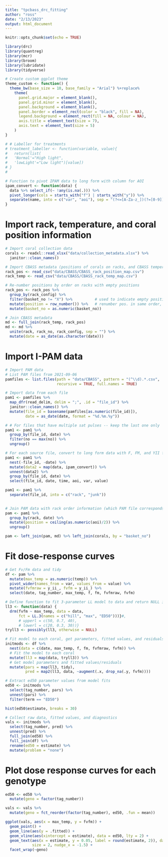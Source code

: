 ```yaml
---
title: "tpcbass_drc_fitting"
author: "ross"
date: "2/13/2023"
output: html_document
---
```


```r
knitr::opts_chunk$set(echo = TRUE)
```


```r
library(drc)
library(quantreg)
library(mcr)
library(broom)
library(lubridate)
library(tidyverse)

# Create custom ggplot theme
theme_custom <- function() {
  theme_bw(base_size = 10, base_family = "Arial") %+replace%
    theme(
      panel.grid.major = element_blank(), 
      panel.grid.minor = element_blank(), 
      panel.background = element_blank(),
      panel.border = element_rect(color = "black", fill = NA),
      legend.background = element_rect(fill = NA, colour = NA),
      axis.title = element_text(size = 7),
      axis.text = element_text(size = 5)
    )
}

# # Labeller for treatments
# treatment_labeller <- function(variable, value){
#   return(list(
#   'Normal'="High light",
#   'lowLight'="Low light")[value])
# }
# 

# Function to pivot IPAM data to long form with column for AOI
ipam_convert <- function(data) {
  data %>% select_if(~ !any(is.na(.))) %>%
  pivot_longer(cols = starts_with("f") | starts_with("y")) %>%
  separate(name, into = c("var", "aoi"), sep = "(?<=[A-Za-z_])(?=[0-9])")
}
```

# Import rack, temperature, and coral position information
```r
# Import coral collection data
corals <- readxl::read_xlsx("data/collection_metadata.xlsx") %>%
  janitor::clean_names()

# Import CBASS metadata (positions of corals on racks, and CBASS temperatures of each rack)
rack_pos <- read_csv("data/CBASS/CBASS_rack_position_map.csv")
rack_temp <- read_csv("data/CBASS/CBASS_rack_temp_map.csv")

# Re-number positions by order on racks with empty positions
rack_pos <- rack_pos %>%
  group_by(rack_config) %>%
  filter(basket_no != "X") %>%          # used to indicate empty position on rack
  mutate(position = row_number()) %>%   # renumber pos. in same order, but w/o empty pos.
  mutate(basket_no = as.numeric(basket_no))

# Join CBASS metadata
md <- full_join(rack_temp, rack_pos)
md <- md %>%
  unite(rack, rack_no, rack_config, sep = "") %>%
  mutate(date = as_date(as.character(date)))
```

# Import I-PAM data
```r
# Import PAM data
# List PAM files from 2021-09-06
pamfiles <- list.files(path = "data/CBASS", pattern = "(^\\d).*.csv", 
                       recursive = TRUE, full.names = TRUE)

# Import data from each file
pam1 <- pamfiles %>%
  map_dfr(read_delim, delim = ";", .id = "file_id") %>%
  janitor::clean_names() %>%
  mutate(file_id = basename(pamfiles[as.numeric(file_id)]),
         date = as_date(date, format = "%d.%m.%y"))

# # For files that have multiple sat pulses -- keep the last one only
pam1 <- pam1 %>%
  group_by(file_id, date) %>%
  filter(no == max(no)) %>%
  ungroup()

# For each source file, convert to long form data with F, FM, and YII for each AOI
pam1 <- pam1 %>%
  nest(-file_id, -date) %>%
  mutate(data2 = map(data, ipam_convert)) %>%
  unnest(data2) %>%
  group_by(file_id, date) %>%
  select(file_id, date, time, aoi, var, value)

pam1 <- pam1 %>%
  separate(file_id, into = c("rack", "junk"))
  

# Join PAM data with rack order information (which PAM file corresponds to which rack of corals)
pam <- pam1 %>%
  group_by(rack, date) %>%
  mutate(position = ceiling(as.numeric(aoi)/2)) %>%
  ungroup()

pam <- left_join(pam, md) %>% left_join(corals, by = "basket_no")
```

# Fit dose-response curves
```r
# Get Fv/Fm data and tidy
df <- pam %>%
  mutate(max_temp = as.numeric(temp)) %>%
  pivot_wider(names_from = var, values_from = value) %>%
  mutate(fvfmraw = y_ii_, fvfm = y_ii_) %>%
  select(date, tag_number, max_temp, f, fm, fvfmraw, fvfm)

# Define function to fit 3-parameter LL model to data and return NULL if fitting error
ll3 <- function(data) {
  drm(fvfm ~ max_temp, data = data, 
      fct = LL.3(names = c("hill", "max", "ED50")))}#,
      # upperl = c(50, 0.7, 40),
      # lowerl = c(20, 0.3, 30))}
tryll3 <- possibly(ll3, otherwise = NULL)

# Fit model to each coral, get parameters, fitted values, and residuals
initmods <- df %>%
  nest(data = c(date, max_temp, f, fm, fvfmraw, fvfm)) %>%
  # Fit the model to each coral
  mutate(ll3 = map(data, tryll3)) %>%
  # Get model parameters and fitted values/residuals
  mutate(pars = map(ll3, tidy),
         pred = map2(ll3, data, ~augment(.x, drop_na(.y, fvfm))))

# Extract ed50 parameter values from model fits
ed50 <- initmods %>% 
  select(tag_number, pars) %>%
  unnest(pars) %>%
  filter(term == "ED50")

hist(ed50$estimate, breaks = 30)

# Collect raw data, fitted values, and diagnostics
vals <- initmods %>%
  select(tag_number, pred) %>%
  unnest(pred) %>%
  full_join(ed50) %>%
  full_join(df) %>%
  rename(ed50 = estimate) %>%
  mutate(problem = "none")
```

# Plot dose response curves for each genotype
```r
ed50 <- ed50 %>%
  mutate(geno = factor(tag_number))

vals <- vals %>%
  mutate(geno = fct_reorder(factor(tag_number), ed50, .fun = mean))

ggplot(vals, aes(x = max_temp, y = fvfm)) +
  geom_point() +
  geom_line(aes(y = .fitted)) +
  geom_vline(aes(xintercept = estimate), data = ed50, lty = 2) +
  geom_text(aes(x = estimate, y = 0.05, label = round(estimate, 2)), data = ed50,
            size = 2, nudge_x = -1.5) +
  facet_wrap(~geno)
```




